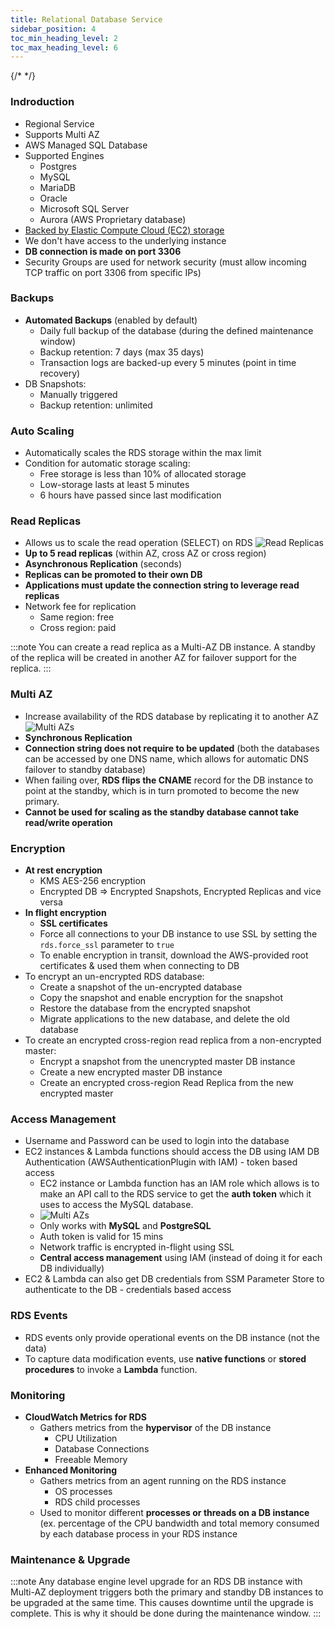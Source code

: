 ```yaml
---
title: Relational Database Service
sidebar_position: 4
toc_min_heading_level: 2
toc_max_heading_level: 6
---
```


{/* <TOCInline toc={toc} minHeadingLevel={2} maxHeadingLevel={6} /> */}

### Indroduction

- Regional Service
- Supports Multi AZ
- AWS Managed SQL Database
- Supported Engines
  - Postgres
  - MySQL
  - MariaDB
  - Oracle
  - Microsoft SQL Server
  - Aurora (AWS Proprietary database)
- [Backed by Elastic Compute Cloud (EC2) storage](../Computing/EC2/EC2.mdx)
- We don't have access to the underlying instance
- **DB connection is made on port 3306**
- Security Groups are used for network security (must allow incoming TCP traffic on port 3306 from specific IPs)

### Backups

- **Automated Backups** (enabled by default)
  - Daily full backup of the database (during the defined maintenance window)
  - Backup retention: 7 days (max 35 days)
  - Transaction logs are backed-up every 5 minutes (point in time recovery)
- DB Snapshots:
  - Manually triggered
  - Backup retention: unlimited

### Auto Scaling

- Automatically scales the RDS storage within the max limit
- Condition for automatic storage scaling:
  - Free storage is less than 10% of allocated storage
  - Low-storage lasts at least 5 minutes
  - 6 hours have passed since last modification

### Read Replicas
- Allows us to scale the read operation (SELECT) on RDS
![Read Replicas](/img/rds-replica.jpg)
- **Up to 5 read replicas** (within AZ, cross AZ or cross region)
- **Asynchronous Replication** (seconds)
- **Replicas can be promoted to their own DB**
- **Applications must update the connection string to leverage read replicas**
- Network fee for replication
  - Same region: free
  - Cross region: paid

:::note
You can create a read replica as a Multi-AZ DB instance. A standby of the replica will be created in another AZ for failover support for the replica.
:::

### Multi AZ
- Increase availability of the RDS database by replicating it to another AZ
![Multi AZs](/img/rds-multi-az.jpg)
- **Synchronous Replication**
- **Connection string does not require to be updated** (both the databases can be accessed by one DNS name, which allows for automatic DNS failover to standby database)
- When failing over, **RDS flips the CNAME** record for the DB instance to point at the standby, which is in turn promoted to become the new primary.
- **Cannot be used for scaling as the standby database cannot take read/write operation**

### Encryption
- **At rest encryption**
  - KMS AES-256 encryption
  - Encrypted DB => Encrypted Snapshots, Encrypted Replicas and vice versa
- **In flight encryption**
  - **SSL certificates**
  - Force all connections to your DB instance to use SSL by setting the `rds.force_ssl` parameter to `true`
  - To enable encryption in transit, download the AWS-provided root certificates & used them when connecting to DB
- To encrypt an un-encrypted RDS database:
  - Create a snapshot of the un-encrypted database
  - Copy the snapshot and enable encryption for the snapshot
  - Restore the database from the encrypted snapshot
  - Migrate applications to the new database, and delete the old database
- To create an encrypted cross-region read replica from a non-encrypted master:
  - Encrypt a snapshot from the unencrypted master DB instance
  - Create a new encrypted master DB instance
  - Create an encrypted cross-region Read Replica from the new encrypted master

### Access Management
- Username and Password can be used to login into the database
- EC2 instances & Lambda functions should access the DB using IAM DB Authentication (AWSAuthenticationPlugin with IAM) - token based access
  - EC2 instance or Lambda function has an IAM role which allows is to make an API call to the RDS service to get the **auth token** which it uses to access the MySQL database.
  - ![Multi AZs](/img/rds-iam.jpg)
  - Only works with **MySQL** and **PostgreSQL**
  - Auth token is valid for 15 mins
  - Network traffic is encrypted in-flight using SSL
  - **Central access management** using IAM (instead of doing it for each DB individually)
- EC2 & Lambda can also get DB credentials from SSM Parameter Store to authenticate to the DB - credentials based access

### RDS Events
- RDS events only provide operational events on the DB instance (not the data)
- To capture data modification events, use **native functions** or **stored procedures** to invoke a **Lambda** function.

### Monitoring
- **CloudWatch Metrics for RDS**
  - Gathers metrics from the **hypervisor** of the DB instance
    - CPU Utilization
    - Database Connections
    - Freeable Memory
- **Enhanced Monitoring**
  - Gathers metrics from an agent running on the RDS instance
    - OS processes
    - RDS child processes
  - Used to monitor different **processes or threads on a DB instance** (ex. percentage of the CPU bandwidth and total memory consumed by each database process in your RDS instance

### Maintenance & Upgrade
:::note
Any database engine level upgrade for an RDS DB instance with Multi-AZ deployment triggers both the primary and standby DB instances to be upgraded at the same time.
This causes downtime until the upgrade is complete.
This is why it should be done during the maintenance window.
:::